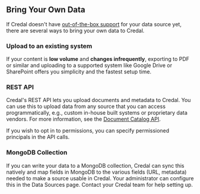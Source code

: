 ## Bring Your Own Data

If Credal doesn't have [out-of-the-box support](/platform/integrations/data-sources-action-providers) for your data source yet, there are several ways to bring your own data to Credal.

### Upload to an existing system

If your content is **low volume** and **changes infrequently**, exporting to PDF or similar and uploading to a supported system like Google Drive or SharePoint offers you simplicity and the fastest setup time.

### REST API

Credal's REST API lets you upload documents and metadata to Credal. You can use this to upload data from any source that you can access programmatically, e.g., custom in-house built systems or proprietary data vendors.
For more information, see the [Document Catalog API](/api-reference/document-catalog/upload-document-contents).

If you wish to opt in to permissions, you can specify permissioned principals in the API calls.

### MongoDB Collection

If you can write your data to a MongoDB collection, Credal can sync this natively and map fields in MongoDB to the various fields (URL, metadata) needed to make a source usable in Credal.
Your administrator can configure this in the Data Sources page. Contact your Credal team for help setting up.
